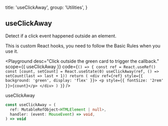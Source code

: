 
  title: 'useClickAway',
  group: 'Utilities',
}

## useClickAway

Detect if a click event happened outside an element.

This is custom React hooks, you need to follow the <Link target="_blank" color href="https://reactjs.org/docs/hooks-rules.html">Basic Rules</Link> when you use it.

<Playground
  desc="Click outside the green card to trigger the callback."
  scope={{ useClickAway }}
  code={`
() => {
  const ref = React.useRef()
  const [count, setCount] = React.useState(0)
  useClickAway(ref, () => setCount(last => last + 1))
  return (
    <div ref={ref} style={{ background: 'green', display: 'flex' }}>
      <p style={{ fontSize: '2rem' }}>{count}</p>
    </div>
  )
}
`}
/>

<Attributes edit="/pages/en-us/hooks/use-click-away.mdx">
<Attributes.Title>useClickAway</Attributes.Title>

```ts
const useClickAway = (
  ref: MutableRefObject<HTMLElement | null>,
  handler: (event: MouseEvent) => void,
) => void
```

</Attributes>

